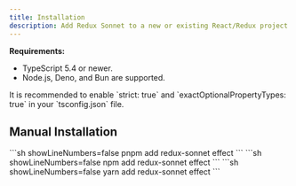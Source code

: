 ```yaml
---
title: Installation
description: Add Redux Sonnet to a new or existing React/Redux project.
---
```



**Requirements:**
- TypeScript 5.4 or newer.
- Node.js, Deno, and Bun are supported.

<Aside type="note" title="Note">
  It is recommended to enable `strict: true` and `exactOptionalPropertyTypes:
  true` in your `tsconfig.json` file.
</Aside>

## Manual Installation

<Tabs syncKey="package-manager">
  <TabItem label="pnpm" icon="pnpm">
  ```sh showLineNumbers=false
  pnpm add redux-sonnet effect
  ```
  </TabItem>
  <TabItem label="npm" icon="seti:npm">
  ```sh showLineNumbers=false
  npm add redux-sonnet effect
  ```
  </TabItem>
  <TabItem label="Yarn" icon="seti:yarn">
  ```sh showLineNumbers=false
  yarn add redux-sonnet effect
  ```
  </TabItem>
</Tabs>